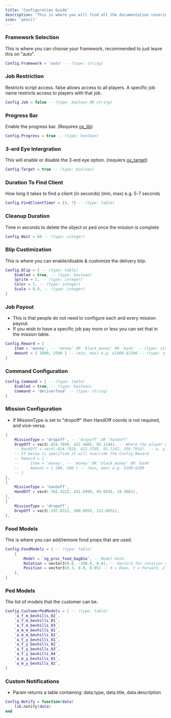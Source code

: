 ```yaml
---
title: 'Configuration Guide'
description: 'This is where you will find all the documentation covering the configuration for our script, if you need anything that is not a configurable option do not hesitate to reach out to use via [discord](https://discord.gg/trase)!'
icon: 'pencil'
---
```



### Framework Selection
This is where you can choose your framework, recommended to just leave this on "auto".
```lua Config.lua
Config.Framework = 'auto' -- (type: string)
```

### Job Restriction
Restricts script access. false allows access to all players. A specific job name restricts access to players with that job.
```lua Config.lua
Config.Job = false -- (type: boolean OR string)
```

### Progress Bar
Enable the progress bar. (Requires [ox_lib](https://github.com/overextended/ox_lib/releases/))
```lua Config.lua
Config.Progress = true -- (type: boolean)
```

### 3-erd Eye Intergration
This will enable or disable the 3-erd eye option. (requiers [ox_target](https://github.com/overextended/ox_target))
```lua Config.lua
Config.Target = true -- (type: boolean)
```

### Duration To Find Client
How long it takes to find a client (in seconds) (min, max) e.g. 5-7 seconds
```lua Config.lua
Config.FindClientTimer = {5, 7} -- (type: table)
```

### Cleanup Duration
Time in seconds to delete the object or ped once the mission is complete
```lua Config.lua
Config.Wait = 60 -- (type: integer)
````

### Blip Custimization
This is where you can enable/disable & customize the delivery blip.
```lua Config.lua
Config.Blip = { -- (type: table)
    Enabled = true, -- (type: boolean)
    Sprite = 1, -- (type: integer)
    Color = 5, -- (type: integer)
    Scale = 0.8, -- (type: integer)
}
```

### Job Payout
- This is that people do not need to configure each and every mission payout.
- If you wish to have a specific job pay more or less you can set that in the mission table.
```lua Config.lua
Config.Reward = {
    Item = 'money', -- 'money' OR 'black_money' OR 'bank' -- (type: string)
    Amount = { 1000, 2500 } -- (min, max) e.g. $1000-$2500 -- (type: table)
}
```

### Command Configuration
```lua Config.lua
Config.Command = { -- (type: table)
    Enabled = true, -- (type: boolean)
    Command = 'deliverfood' -- (type: string)
}
```

### Mission Configuration
- If MissionType is set to "dropoff" then HandOff coords is not required, and vice-versa.
```lua Config.lua
{
    MissionType = 'dropoff', -- 'dropoff' OR 'handoff'
    DropOff = vec3(-824.7894, 422.4605, 92.1244), -- Where the player needs to drop off the food and the bag is placed.
    -- HandOff = vec4(-824.7828, 422.3705, 91.1242, 358.7914), -- x, y, z, heading: Where the ped is located to hand off the food.
    -- If below is specified it will override the Config.Reward
    -- Reward = {
    --     Item = 'money', -- 'money' OR 'black_money' OR 'bank'
    --     Amount = { 100, 200 } -- (min, max) e.g. $100-$200
    -- }
},
{
    MissionType = 'handoff',
    HandOff = vec4(-762.4222, 431.6999, 99.0545, 19.3861),
},
{
    MissionType = 'dropoff',
    DropOff = vec3(-297.8313, 380.0955, 112.0952),
},
```

### Food Models
This is where you can add/remove food props that are used.
```lua Config.lua
Config.FoodModels = { -- (type: table)
    {
        Model = `ng_proc_food_bag01a`, -- Model Hash
        Rotation = vector3(0.0, -100.0, 0.0), -- Vector3 for rotation of the object
        Position = vector3(0.3, 0.0, 0.05) -- X = Down, Y = Forward, Z = Right -- Vector3 for positioning of object
    },
}
```

### Ped Models
The list of models that the customer can be.
```lua Config.lua
Config.CustomerPedModels = { -- (type: table)
    `a_f_m_bevhills_02`,
    `a_f_m_bevhills_01`,
    `a_f_m_bevhills_03`,
    `a_m_m_bevhills_01`,
    `a_m_m_bevhills_02`,
    `a_f_y_bevhills_01`,
    `a_f_y_bevhills_02`,
    `a_f_y_bevhills_03`,
    `a_f_y_bevhills_04`,
    `a_m_y_bevhills_01`,
    `a_m_y_bevhills_02`,
}
```

### Custom Notifications
- Param returns a table containing: data.type, data.title, data.description
```lua Config.lua
Config.Notify = function(data)
    lib.notify(data)
end
```